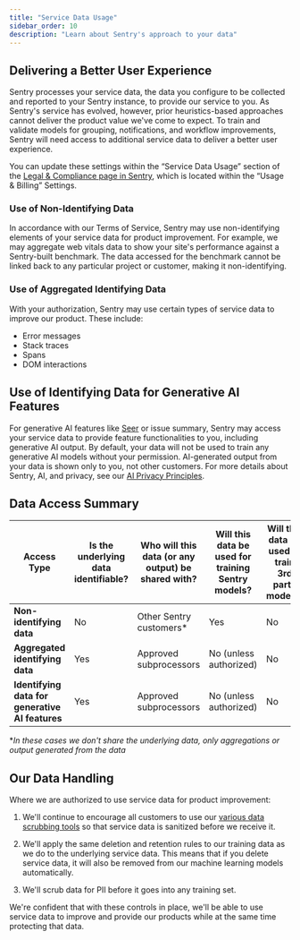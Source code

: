 ```yaml
---
title: "Service Data Usage"
sidebar_order: 10
description: "Learn about Sentry's approach to your data"
---
```


## Delivering a Better User Experience

Sentry processes your service data, the data you configure to be collected and reported to your Sentry instance, to provide our service to you. As Sentry's service has evolved, however, prior heuristics-based approaches cannot deliver the product value we've come to expect. To train and validate models for grouping, notifications, and workflow improvements, Sentry will need access to additional service data to deliver a better user experience.

You can update these settings within the “Service Data Usage” section of the [Legal & Compliance page in Sentry](https://sentry.io/orgredirect/organizations/:orgslug/settings/legal/), which is located within the “Usage & Billing” Settings.

### Use of Non-Identifying Data

In accordance with our Terms of Service, Sentry may use non-identifying elements of your service data for product improvement. For example, we may aggregate web vitals data to show your site's performance against a Sentry-built benchmark. The data accessed for the benchmark cannot be linked back to any particular project or customer, making it non-identifying.

### Use of Aggregated Identifying Data

With your authorization, Sentry may use certain types of service data to improve our product. These include:

- Error messages
- Stack traces
- Spans
- DOM interactions

## Use of Identifying Data for Generative AI Features

For generative AI features like [Seer](/product/ai-in-sentry/seer/) or issue summary, Sentry may access your service data to provide feature functionalities to you, including generative AI output. By default, your data will not be used to train any generative AI models without your permission. AI-generated output from your data is shown only to you, not other customers. For more details about Sentry, AI, and privacy, see our [AI Privacy Principles](/product/ai-in-sentry/ai-privacy-and-security/).

## Data Access Summary

| **Access Type**                                 | **Is the underlying data identifiable?** | **Who will this data (or any output) be shared with?** | **Will this data be used for training Sentry models?** | **Will this data be used to train 3rd party models?** |
| ----------------------------------------------- | ---------------------------------------- | ------------------------------------------------------ | ------------------------------------------------------ | ----------------------------------------------------- |
| **Non-identifying data**                        | No                                       | Other Sentry customers\*                               | Yes                                                    | No                                                    |
| **Aggregated identifying data**                 | Yes                                      | Approved subprocessors                                 | No (unless authorized)                                    | No                                                    |
| **Identifying data for generative AI features** | Yes                                      | Approved subprocessors                                 | No (unless authorized)                                                       | No                                                    |

\*_In these cases we don't share the underlying data, only aggregations or output generated from the data_

## Our Data Handling

Where we are authorized to use service data for product improvement:

1. We'll continue to encourage all customers to use our [various data scrubbing tools](/security-legal-pii/scrubbing/) so that service data is sanitized before we receive it.

2. We'll apply the same deletion and retention rules to our training data as we do to the underlying service data. This means that if you delete service data, it will also be removed from our machine learning models automatically.

3. We'll scrub data for PII before it goes into any training set.

We're confident that with these controls in place, we'll be able to use service data to improve and provide our products while at the same time protecting that data.
